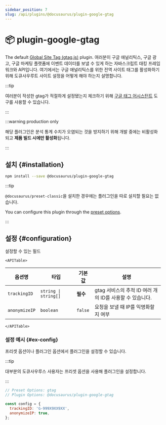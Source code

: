 ```yaml
---
sidebar_position: 7
slug: /api/plugins/@docusaurus/plugin-google-gtag
---
```


# 📦 plugin-google-gtag


The default [Global Site Tag (gtag.js)](https://developers.google.com/tag-platform/gtagjs) plugin. 여러분이 구글 애널리틱스, 구글 광고, 구글 마케팅 플랫폼에 이벤트 데이터를 보낼 수 있게 하는 자바스크립트 태킹 프레임워크와 API입니다. 여기에서는 구글 애널리틱스를 위한 전역 사이트 태그를 활성화하기 위해 도큐사우루트 사이트 설정을 어떻게 해야 하는지 설명합니다.

:::tip

여러분이 작성한 gtag가 적절하게 설정됐는지 체크하기 위해 [구글 태그 어시스턴트](https://tagassistant.google.com/) 도구를 사용할 수 있습니다.

:::

:::warning production only

해당 플러그인은 분석 통계 수치가 오염되는 것을 방지하기 위해 개발 중에는 비활성화되고 **제품 빌드 시에만 활성화**됩니다.

:::

## 설치 {#installation}

```bash npm2yarn
npm install --save @docusaurus/plugin-google-gtag
```

:::tip

`@docusaurus/preset-classic`을 설치한 경우에는 플러그인을 따로 설치할 필요는 없습니다.

You can configure this plugin through the [preset options](../../using-plugins.mdx#docusauruspreset-classic).

:::

## 설정 {#configuration}

설정할 수 있는 필드

```mdx-code-block
<APITable>
```

| 옵션명           | 타입                        | 기본값     | 설명                                    |
| ------------- | ------------------------- | ------- | ------------------------------------- |
| `trackingID`  | <code>string \| string[]</code> | **필수**  | gtag 서비스의 추적 ID 여러 개의 ID를 사용할 수 있습니다. |
| `anonymizeIP` | `boolean`                 | `false` | 요청을 보낼 때 IP를 익명화할지 여부                 |

```mdx-code-block
</APITable>
```

### 설정 예시 {#ex-config}

프리셋 옵션이나 플러그인 옵션에서 플러그인을 설정할 수 있습니다.

:::tip

대부분의 도큐사우루스 사용자는 프리셋 옵션을 사용해 플러그인을 설정합니다.

:::

```js config-tabs
// Preset Options: gtag
// Plugin Options: @docusaurus/plugin-google-gtag

const config = {
  trackingID: 'G-999X9XX9XX',
  anonymizeIP: true,
};
```
